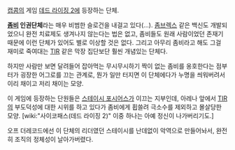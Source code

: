 [[캡콤]]의 게임 [[데드 라이징 2]]에 등장하는 단체.

'''[[좀비]] 인권단체'''라는 매우 비범한 슬로건을 내걸고 있다(…). [[좀브렉스]] 같은 백신도 개발되었으니 완전 치료제도 생겨나지 않는다는 법은 없고, 좀비들도 원래 사람이었던 존재기 때문에 이런 단체가 있어도 별로 이상할 것은 없다. 그리고 아무리 좀비라고 해도 그걸 재미로 죽여대는 [[TIR]] 같은 막장 집단보단 훨씬 개념있는 단체다. 

하지만 사람만 보면 달려들어 잡아먹는 무시무시하기 짝이 없는 좀비를 옹호한다는 점부터가 굉장한 어그로를 끄는 관계로, 뭔가 일만 터지면 이 단체에다가 누명을 씌워버려서 이리 채이고 저리 채이는 모양.

이 게임에 등장하는 단원들은 [[스테이시 포시어스]]가 이끄는 지부인데, 아레나 앞에서 [[TIR]]의 부도덕성에 대한 시위를 하고 있다가 좀비에게 휩쓸려 극소수를 제외하고 몰살당한 모양. [wiki:"사이코패스(데드 라이징 2)" 이중 하나는 아예 정신이 나가버리기도.]

오프 더레코드에선 이 단체의 리더였던 스테이시를 난데없이 악역으로 만들어놔서, 완전히 조직의 
정체성이 날아가버렸다.
